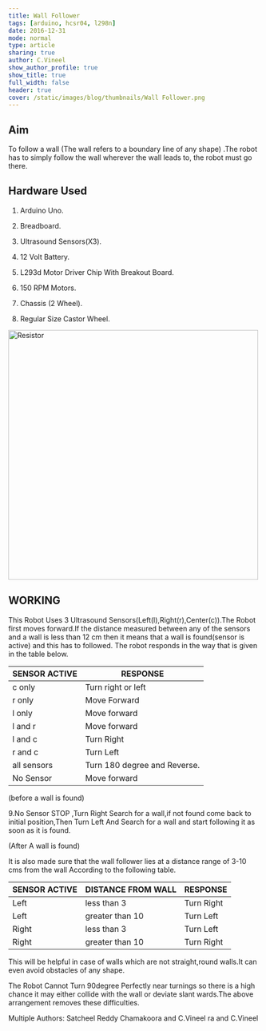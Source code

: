 ```yaml
---
title: Wall Follower
tags: [arduino, hcsr04, l298n]
date: 2016-12-31
mode: normal
type: article
sharing: true
author: C.Vineel
show_author_profile: true
show_title: true
full_width: false
header: true
cover: /static/images/blog/thumbnails/Wall Follower.png
---
```


## Aim

To follow a wall (The wall refers to a boundary line of any shape) .The robot has to simply follow the wall wherever the wall leads to, the robot must go there.

## Hardware Used

1. Arduino Uno.

2. Breadboard.

3. Ultrasound Sensors(X3).

4. 12 Volt Battery.

5. L293d Motor Driver Chip With Breakout Board.

6. 150 RPM Motors.

7. Chassis (2 Wheel).

8. Regular Size Castor Wheel.

<Image
  src="/static/images/blog/thumbnails/Wall Follower.png"
  alt="Resistor"
  width="500"
  height="500"
/>

## WORKING

This Robot Uses 3 Ultrasound Sensors(Left(l),Right(r),Center(c)).The Robot first moves forward.If the distance measured between any of the sensors and a wall is less than 12 cm then it means that a wall is found(sensor is active) and this has to followed. The robot responds in the way that is given in the table below.

| SENSOR ACTIVE | RESPONSE                     |
| ------------- | ---------------------------- |
| c only        | Turn right or left           |
| r only        | Move Forward                 |
| l only        | Move forward                 |
| l and r       | Move forward                 |
| l and c       | Turn Right                   |
| r and c       | Turn Left                    |
| all sensors   | Turn 180 degree and Reverse. |
| No Sensor     | Move forward                 |

(before a wall is found)

9.No Sensor STOP ,Turn Right Search for a wall,if not found come back to initial position,Then Turn Left And Search for a wall and start following it as soon as it is found.

(After A wall is found)

It is also made sure that the wall follower lies at a distance range of 3-10 cms from the wall According to the following table.

| SENSOR ACTIVE | DISTANCE FROM WALL | RESPONSE   |
| ------------- | ------------------ | ---------- |
| Left          | less than 3        | Turn Right |
| Left          | greater than 10    | Turn Left  |
| Right         | less than 3        | Turn Left  |
| Right         | greater than 10    | Turn Right |

This will be helpful in case of walls which are not straight,round walls.It can even avoid obstacles of any shape.

The Robot Cannot Turn 90degree Perfectly near turnings so there is a high chance it may either collide with the wall or deviate slant wards.The above arrangement removes these difficulties.

<EmbedItem url="https://www.youtube.com/embed/D0oTSD_81vU" />

Multiple Authors: Satcheel Reddy Chamakoora and C.Vineel
ra and C.Vineel

